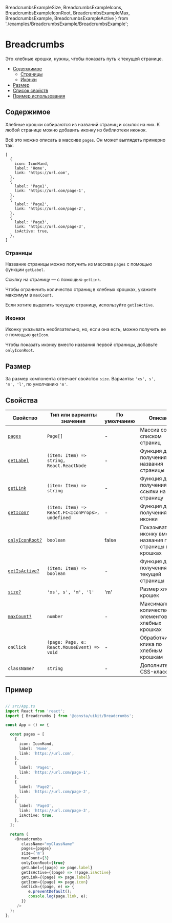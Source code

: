   BreadcrumbsExampleSize,
  BreadcrumbsExampleIcons,
  BreadcrumbsExampleIconRoot,
  BreadcrumbsExampleMax,
  BreadcrumbsExample,
  BreadcrumbsExampleActive
  } from './examples/BreadcrumbsExample/BreadcrumbsExample';

# Breadcrumbs

Это хлебные крошки, нужны, чтобы показать путь к текущей странице.

- [Содержимое](#содержимое)
  - [Страницы](#страницы)
  - [Иконки](#иконки)
- [Размер](#размер)
- [Список свойств](#свойства)
- [Пример использования](#пример)

## Содержимое

Хлебные крошки собираются из названий страниц и ссылок на них. К любой странице можно добавить иконку из библиотеки иконок.

<BreadcrumbsExample />

Всё это можно описать в массиве `pages`. Он может выглядеть примерно так:

```tsx
[
  {
    icon: IconHand,
    label: 'Home',
    link: 'https://url.com',
  },
  {
    label: 'Page1',
    link: 'https://url.com/page-1',
  },
  {
    label: 'Page2',
    link: 'https://url.com/page-2',
  },
  {
    label: 'Page3',
    link: 'https://url.com/page-3',
    isActive: true,
  },
]
```

### Страницы

Название страницы можно получить из массива `pages` с помощью функции `getLabel`.

Ссылку на страницу — с помощью `getLink`.

Чтобы ограничить количество страниц в хлебных крошках, укажите максимум в `maxCount`.

<BreadcrumbsExampleMax />

Если хотите выделить текущую страницу, используйте `getIsActive`.

<BreadcrumbsExampleActive />

### Иконки

Иконку указывать необязательно, но, если она есть, можно получить ее с помощью `getIcon`.

<BreadcrumbsExampleIcons />

Чтобы показать иконку вместо названия первой страницы, добавьте `onlyIconRoot`.

<BreadcrumbsExampleIconRoot />

## Размер

За размер компонента отвечает свойство `size`. Варианты: `'xs', s', 'm', 'l'`, по умолчанию `'m'`.

<BreadcrumbsExampleSize />



## Свойства

| Свойство              | Тип или варианты значения                                             | По умолчанию   | Описание                                           |
| --------------------- | --------------------------------------------------------------------- | -------------- | -------------------------------------------------- |
| [`pages`](#содержимое)                | `Page[]`                                                              | -              | Массив со списком страниц                                    |
| [`getLabel`](#страницы)               | `(item: Item) => string, React.ReactNode`                             | -              | Функция для получения названия страницы                       |
| [`getLink`](#страницы)                | `(item: Item) => string`                                              | -              | Функция для получения ссылки на страницу                       |
| [`getIcon?`](#иконки)               | `(item: Item) => React.FC<IconProps>, undefined`                      | -              | Функция для получения иконки                       |
| [`onlyIconRoot?`](#иконки)          | `boolean`                                                             | false          | Показывать иконку вместо названия первой страницы в крошках        |
| [`getIsActive?`](#страницы)           | `(item: Item) => boolean`                                             | -              | Функция для получения текущей страницы       |
| [`size?`](#размер)                  | `'xs', s', 'm', 'l'`                                                  | 'm'            | Размер хлебных крошек                              |
| [`maxCount?`](#страницы)              | `number`                                                              | -              | Максимальное количество элементов в хлебных крошках    |
| `onClick`               | `(page: Page, e: React.MouseEvent) => void`                           | -              | Обработчик клика по хлебным крошкам    |
| `className?`            | `string`                                                              | -              | Дополнительный CSS-класс                               |

## Пример

```ts

// src/App.ts
import React from 'react';
import { Breadcrumbs } from '@consta/uikit/Breadcrumbs';

const App = () => {

  const pages = [
    {
      icon: IconHand,
      label: 'Home',
      link: 'https://url.com',
    },
    {
      label: 'Page1',
      link: 'https://url.com/page-1',
    },
    {
      label: 'Page2',
      link: 'https://url.com/page-2',
    },
    {
      label: 'Page3',
      link: 'https://url.com/page-3',
      isActive: true,
    },
  ];

  return (
    <Breadcrumbs
       className="myClassName"
       pages={pages}
       size={'m'}
       maxCount={3}
       onlyIconRoot={true}
       getLabel={(page) => page.label}
       getIsActive={(page) => !!page.isActive}
       getLink={(page) => page.label}
       getIcon={(page) => page.icon}
       onClick={(page, e) => {
          e.preventDefault();
          console.log(page.link, e);
       }}
     />
  );
};


```
